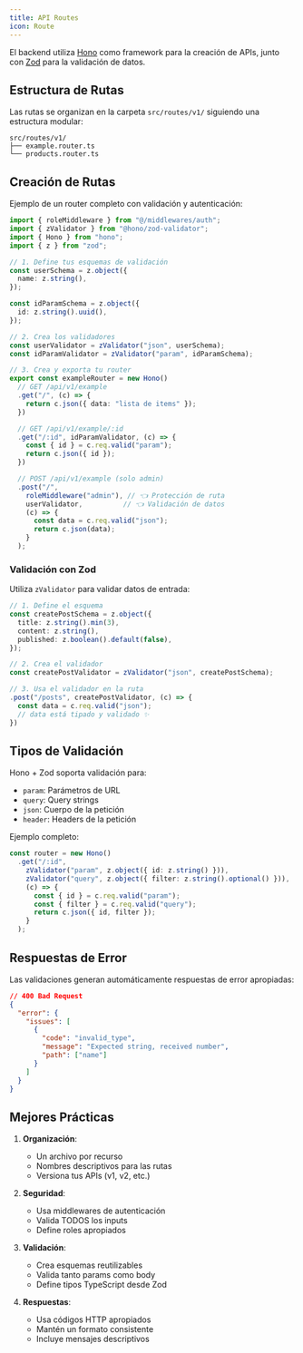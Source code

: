 ```yaml
---
title: API Routes
icon: Route
---
```


El backend utiliza [Hono](https://hono.dev/) como framework para la creación de APIs, junto con [Zod](https://zod.dev/) para la validación de datos.

## Estructura de Rutas

Las rutas se organizan en la carpeta `src/routes/v1/` siguiendo una estructura modular:

```
src/routes/v1/
├── example.router.ts
└── products.router.ts
```

## Creación de Rutas

Ejemplo de un router completo con validación y autenticación:

```typescript
import { roleMiddleware } from "@/middlewares/auth";
import { zValidator } from "@hono/zod-validator";
import { Hono } from "hono";
import { z } from "zod";

// 1. Define tus esquemas de validación
const userSchema = z.object({
  name: z.string(),
});

const idParamSchema = z.object({
  id: z.string().uuid(),
});

// 2. Crea los validadores
const userValidator = zValidator("json", userSchema);
const idParamValidator = zValidator("param", idParamSchema);

// 3. Crea y exporta tu router
export const exampleRouter = new Hono()
  // GET /api/v1/example
  .get("/", (c) => {
    return c.json({ data: "lista de items" });
  })

  // GET /api/v1/example/:id
  .get("/:id", idParamValidator, (c) => {
    const { id } = c.req.valid("param");
    return c.json({ id });
  })

  // POST /api/v1/example (solo admin)
  .post("/", 
    roleMiddleware("admin"), // 👈 Protección de ruta
    userValidator,          // 👈 Validación de datos
    (c) => {
      const data = c.req.valid("json");
      return c.json(data);
    }
  );
```

### Validación con Zod

Utiliza `zValidator` para validar datos de entrada:

```typescript
// 1. Define el esquema
const createPostSchema = z.object({
  title: z.string().min(3),
  content: z.string(),
  published: z.boolean().default(false),
});

// 2. Crea el validador
const createPostValidator = zValidator("json", createPostSchema);

// 3. Usa el validador en la ruta
.post("/posts", createPostValidator, (c) => {
  const data = c.req.valid("json");
  // data está tipado y validado ✨
})
```

## Tipos de Validación

Hono + Zod soporta validación para:

- `param`: Parámetros de URL
- `query`: Query strings
- `json`: Cuerpo de la petición
- `header`: Headers de la petición

Ejemplo completo:

```typescript
const router = new Hono()
  .get("/:id",
    zValidator("param", z.object({ id: z.string() })),
    zValidator("query", z.object({ filter: z.string().optional() })),
    (c) => {
      const { id } = c.req.valid("param");
      const { filter } = c.req.valid("query");
      return c.json({ id, filter });
    }
  );
```

## Respuestas de Error

Las validaciones generan automáticamente respuestas de error apropiadas:

```json
// 400 Bad Request
{
  "error": {
    "issues": [
      {
        "code": "invalid_type",
        "message": "Expected string, received number",
        "path": ["name"]
      }
    ]
  }
}
```

## Mejores Prácticas

1. **Organización**:
   - Un archivo por recurso
   - Nombres descriptivos para las rutas
   - Versiona tus APIs (v1, v2, etc.)

2. **Seguridad**:
   - Usa middlewares de autenticación
   - Valida TODOS los inputs
   - Define roles apropiados

3. **Validación**:
   - Crea esquemas reutilizables
   - Valida tanto params como body
   - Define tipos TypeScript desde Zod

4. **Respuestas**:
   - Usa códigos HTTP apropiados
   - Mantén un formato consistente
   - Incluye mensajes descriptivos 